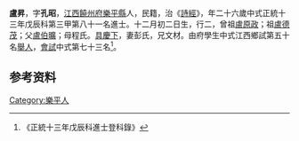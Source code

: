 {{明清人物信息框
| 姓名 = 盧昇
| 原名 =
| 圖片名稱= 
| 圖片大小 =
| 圖片說明 = 
| 最高職務 =
| 國家 = 大明 
| 爵位 =
| 籍貫 = [[江西|江西]][[饒州府|饒州府]][[樂平縣|樂平縣]]
| 族裔 = 
| 旗籍 = 
| 字號 = 
| 諡號 =
| 出生日期 = 十二月初二日
| 出生地點 =
| 逝世日期 = 
| 逝世地點 =
| 墓葬 =
| 配偶 = 彭氏
| 親屬 = 曾祖[[盧原政|盧原政]]，祖[[盧德茂|盧德茂]]，父[[盧伯曠|盧伯曠]]，母程氏
| 出身 =
* 正統十三年戊辰科進士
| 經歷 =
| 著作 =  
*
*
*
}}
'''盧昇'''{{BD|1423年||1482年||}}，字'''孔昭'''，[[江西|江西]][[饒州府|饒州府]][[樂平縣|樂平縣]]人，民籍，治《[[詩經|詩經]]》，年二十六歲中式正統十三年戊辰科第三甲第八十一名進士。十二月初二日生，行二，曾祖[[盧原政|盧原政]]；祖[[盧德茂|盧德茂]]；父[[盧伯曠|盧伯曠]]；母程氏。[[具慶下|具慶下]]，妻彭氏，兄文材。由府學生中式江西鄉試第五十名[[舉人|舉人]]，[[會試|會試]]中式第七十三名<ref>《正統十三年戊辰科進士登科錄》</ref>。

== 参考资料 ==
{{reflist}}

{{正統十三年戊辰科殿试金榜}}

{{Authority control}}

{{DEFAULTSORT:}}
[[Category:樂平人|Category:樂平人]]


{{明朝人物小作品}}